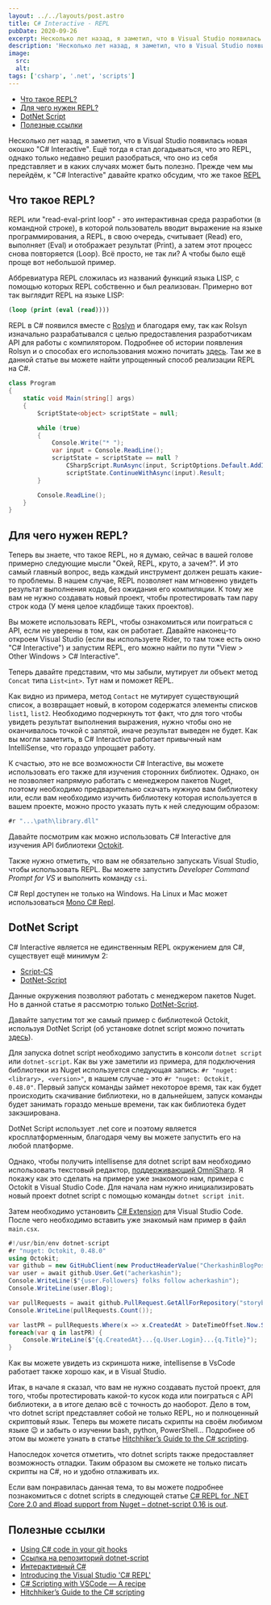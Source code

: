 ```yaml
---
layout: ../../layouts/post.astro
title: C# Interactive - REPL
pubDate: 2020-09-26
excerpt: Несколько лет назад, я заметил, что в Visual Studio появилась новая окошко "C# Interactive". Eщё тогда я стал догадываться, что это REPL, однако только недавно решил разобраться, что оно из себя представляет и в каких случаях может быть полезно. Прежде чем мы перейдём, к "С# Interactive" давайте кратко обсудим, что же такое REPL.
description: 'Несколько лет назад, я заметил, что в Visual Studio появилась новая окошко "C# Interactive". Eщё тогда я стал догадываться, что это REPL, однако только недавно решил разобраться, что оно из себя представляет и в каких случаях может быть полезно. Прежде чем мы перейдём, к "С# Interactive" давайте кратко обсудим, что же такое REPL.'
image:
  src:
  alt:
tags: ['csharp', '.net', 'scripts']
---
```



- [Что такое REPL?](#что-такое-repl)
- [Для чего нужен REPL?](#для-чего-нужен-repl)
- [DotNet Script](#dotnet-script)
- [Полезные ссылки](#полезные-ссылки)

Несколько лет назад, я заметил, что в Visual Studio появилась новая окошко "C# Interactive". Eщё тогда я стал догадываться, что это REPL, однако только недавно решил разобраться, что оно из себя представляет и в каких случаях может быть полезно. Прежде чем мы перейдём, к "С# Interactive" давайте кратко обсудим, что же такое [REPL](https://en.wikipedia.org/wiki/Read%E2%80%93eval%E2%80%93print_loop)

## Что такое REPL?

<TitledImage src="/public/csharp-repl/repl-meme.png" alt=""/>

REPL или "read-eval-print loop" - это интерактивная среда разработки (в командной строке), в которой пользователь вводит выражение на языке программирования, а REPL, в свою очередь, считывает (Read) его, выполняет (Eval) и отображает результат (Print), а затем этот процесс снова повторяется (Loop). Всё просто, не так ли? А чтобы было ещё проще вот небольшой пример.

<TitledImage src="/public/csharp-repl/repl-example.gif" alt=""/>

Аббревиатура REPL сложилась из названий функций языка LISP, с помощью которых REPL собственно и был реализован. Примерно вот так выглядит REPL на языке LISP:

```clojure
(loop (print (eval (read))))
```

REPL в C# появился вместе с [Roslyn](<https://en.wikipedia.org/wiki/Roslyn_(compiler)>) и благодаря ему, так как Rolsyn изначально разрабатывался с целью предоставления разработчикам API для работы с компилятором. Подробнее об истории появления Rolsyn и о способах его использования можно почитать [здесь](https://docs.microsoft.com/en-us/archive/blogs/cdndevs/adding-c-scripting-to-your-development-arsenal-part-1). Там же в данной статье вы можете найти упрощенный способ реализации REPL на C#.

```cs
class Program
{
    static void Main(string[] args)
    {
        ScriptState<object> scriptState = null;

        while (true)
        {
            Console.Write("* ");
            var input = Console.ReadLine();
            scriptState = scriptState == null ?
                CSharpScript.RunAsync(input, ScriptOptions.Default.AddImports("System")).Result :
                scriptState.ContinueWithAsync(input).Result;
        }

        Console.ReadLine();
    }
}
```

## Для чего нужен REPL?

Теперь вы знаете, что такое REPL, но я думаю, сейчас в вашей голове примерно следующие мысли "Окей, REPL, круто, а зачем?". И это самый главный вопрос, ведь каждый инструмент должен решать какие-то проблемы. В нашем случае, REPL позволяет нам мгновенно увидеть результат выполнения кода, без ожидания его компиляции. К тому же вам не нужно создавать новый проект, чтобы протестировать там пару строк кода (У меня целое кладбище таких проектов).

Вы можете использовать REPL, чтобы ознакомиться или поиграться с API, если не уверены в том, как он работает. Давайте наконец-то откроем Visual Studio (если вы используете Rider, то там тоже есть окно "C# Interactive") и запустим REPL, его можно найти по пути "View > Other Windows > C# Interactive".

<TitledImage src="/public/csharp-repl/csharp-interactive-path.png" alt=""/>


Теперь давайте представим, что мы забыли, мутирует ли объект метод `Concat` типа `List<int>`. Тут нам и поможет REPL.

<TitledImage src="/public/csharp-repl/list-concat-example.gif" alt=""/>

Как видно из примера, метод `Contact` не мутирует существующий список, а возвращает новый, в котором содержатся элементы списков `list1`, `list2`. Необходимо подчеркнуть тот факт, что для того чтобы увидеть результат выполнения выражения, нужно чтобы оно не оканчивалось точкой с запятой, иначе результат выведен не будет. Как вы могли заметить, в C# Interactive работает привычный нам IntelliSense, что гораздо упрощает работу.

К счастью, это не все возможности C# Interactive, вы можете использовать его также для изучения сторонних библиотек. Однако, он не позволяет напрямую работать с менеджером пакетов Nuget, поэтому необходимо предварительно скачать нужную вам библиотеку или, если вам необходимо изучить библиотеку которая используется в вашем проекте, можно просто указать путь к ней следующим образом:

```cs
#r "...\path\library.dll"
```

Давайте посмотрим как можно использовать C# Interactive для изучения API библиотеки [Octokit](https://octokitnet.readthedocs.io/en/latest/).

<TitledImage src="/public/csharp-repl/Octokit-usage.png" alt=""/>

Также нужно отметить, что вам не обязательно запускать Visual Studio, чтобы использовать REPL. Вы можете запустить _Developer Command Prompt for VS_ и выполнить команду `csi`.

<TitledImage src="/public/csharp-repl/csi-util.png" alt=""/>

C# Repl доступен не только на Windows. На Linux и Mac может использоваться [Mono C# Repl](https://www.mono-project.com/docs/tools+libraries/tools/repl/).

## DotNet Script

C# Interactive является не единственным REPL окружением для C#, существует ещё минимум 2:

- [Script-CS](http://scriptcs.net/)
- [DotNet-Script](https://github.com/filipw/dotnet-script)

Данные окружения позволяют работать с менеджером пакетов Nuget. Но в данной статье я рассмотрю только [DotNet-Script](https://github.com/filipw/dotnet-script).

Давайте запустим тот же самый пример с библиотекой Octokit, используя DotNet Script (об установке dotnet script можно почитать [здесь](https://github.com/filipw/dotnet-script)).

<TitledImage src="/public/csharp-repl/dotnet-script-ubuntu.png" alt=""/>

Для запуска dotnet script необходимо запустить в консоли `dotnet script` или `dotnet-script`. Как вы уже заметили из примера, для подключения библиотеки из Nuget используется следующая запись: `#r "nuget: <library>, <version>"`, в нашем случае - это `#r "nuget: Octokit, 0.48.0"`. Первый запуск команды займет некоторое время, так как будет происходить скачивание библиотеки, но в дальнейшем, запуск команды будет занимать гораздо меньше времени, так как библиотека будет закэширована.

DotNet Script использует .net core и поэтому является кросплатформенным, благодаря чему вы можете запустить его на любой платформе.

Однако, чтобы получить intellisense для dotnet script вам необходимо использовать текстовый редактор, [поддерживающий OmniSharp](http://www.omnisharp.net/). Я покажу как это сделать на примере уже знакомого нам, примера с Octokit в Visual Studio Code. Для начала нам нужно инициализировать новый проект dotnet script с помощью команды `dotnet script init`.

<TitledImage src="/public/csharp-repl/dotnet-script-init.png" alt="Инициализация проекта DotNet Script"/>

Затем необходимо установить [C# Extension](https://marketplace.visualstudio.com/items?itemName=ms-dotnettools.csharp) для Visual Studio Code. После чего необходимо вставить уже знакомый нам пример в файл `main.csx`.

```csharp
#!/usr/bin/env dotnet-script
#r "nuget: Octokit, 0.48.0"
using Octokit;
var github = new GitHubClient(new ProductHeaderValue("CherkashinBlogPost"));
var user = await github.User.Get("acherkashin");
Console.WriteLine($"{user.Followers} folks follow acherkashin");
Console.WriteLine(user.Blog);

var pullRequests = await github.PullRequest.GetAllForRepository("storybookjs", "storybook");
Console.WriteLine(pullRequests.Count());

var lastPR = pullRequests.Where(x => x.CreatedAt > DateTimeOffset.Now.Subtract(TimeSpan.FromDays(2)));
foreach(var q in lastPR) {
    Console.WriteLine($"{q.CreatedAt}...{q.User.Login}...{q.Title}");
}
```

Как вы можете увидеть из скриншота ниже, intellisense в VsCode работает также хорошо как, и в Visual Studio.

<TitledImage src="/public/csharp-repl/vscode-intellisense.png" alt="IntelliSence в Vs Code"/>

Итак, в начале я сказал, что вам не нужно создавать пустой проект, для того, чтобы протестировать какой-то кусок кода или поиграться с API библиотеки, а в итоге делаю всё с точность до наоборот. Дело в том, что dotnet script представляет собой не только REPL, но и полноценный скриптовый язык. Теперь вы можете писать скрипты на своём любимом языке 😉 и забыть о изучении bash, python, PowerShell... Подробнее об этом вы можете узнать в статье [Hitchhiker’s Guide to the C# scripting](https://itnext.io/hitchhikers-guide-to-the-c-scripting-13e45f753af9).

Напоследок хочется отметить, что dotnet scripts также предоставляет возможность отладки. Таким образом вы сможете не только писать скрипты на C#, но и удобно отлаживать их.

<TitledImage src="/public/csharp-repl/debugging.png" alt="Отладка main.csx файла в Visual Studio Code"/>

Если вам понравилась данная тема, то вы можете подробнее познакомиться с dotnet scripts в следующей статье [C# REPL for .NET Core 2.0 and #load support from Nuget – dotnet-script 0.16 is out](https://www.strathweb.com/2017/12/c-repl-for-net-core-2-0-and-load-support-from-nuget-0-16-dotnet-script-is-out/).

## Полезные ссылки

- [Using C# code in your git hooks](https://medium.com/@kaylumah/using-c-code-in-your-git-hooks-66e507c01a0f)
- [Ссылка на репозиторий dotnet-script](https://github.com/filipw/dotnet-script)
- [Интерактивный C#](https://habr.com/ru/post/273037/)
- [Introducing the Visual Studio 'C# REPL'](https://channel9.msdn.com/Events/Visual-Studio/Connect-event-2015/103?WT.mc_id=-blog-scottha)
- [C# Scripting with VSCode — A recipe](https://medium.com/@iliasshaikh/c-scripting-with-vscode-a-recipe-c672dd44d6)
- [Hitchhiker’s Guide to the C# scripting](https://itnext.io/hitchhikers-guide-to-the-c-scripting-13e45f753af9)
